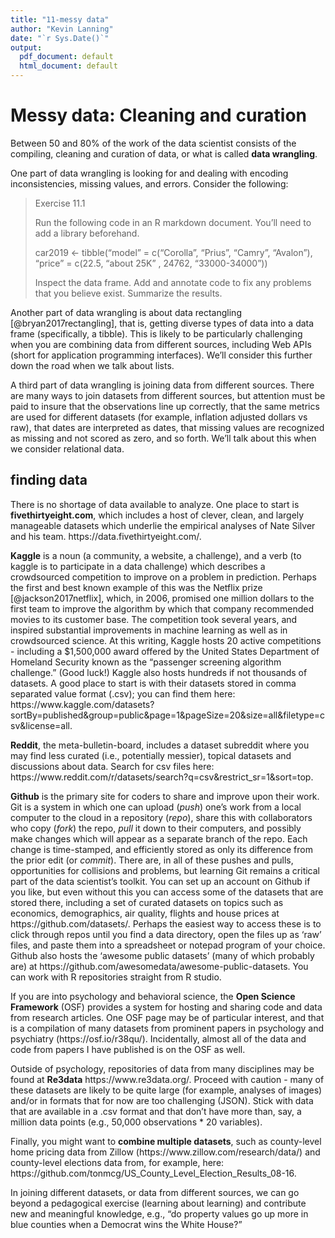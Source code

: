 ```yaml
---
title: "11-messy data"
author: "Kevin Lanning"
date: "`r Sys.Date()`"
output:
  pdf_document: default
  html_document: default
---
```

# Messy data: Cleaning and curation

Between 50 and 80% of the work of the data scientist consists of the compiling, cleaning and curation of data, or what is called **data wrangling**.  

One part of data wrangling is looking for and dealing with encoding inconsistencies, missing values, and errors. Consider the following:

> Exercise 11.1
>
> Run the following code in an R markdown document.  You'll need to add a library beforehand. 
>
> car2019 <- tibble("model" = c("Corolla", "Prius", "Camry", "Avalon"),
>                          "price" = c(22.5, "about 25K" , 24762, "33000-34000")) 
>
> Inspect the data frame. Add and annotate code to fix any problems that you believe exist.  Summarize the results.

Another part of data wrangling is about data rectangling [@bryan2017rectangling], that is, getting diverse types of data into a data frame (specifically, a tibble).  This is likely to be particularly challenging when you are combining data from different sources, including Web APIs (short for application programming interfaces).  We'll consider this further down the road when we talk about lists.

A third part of data wrangling is joining data from different sources. There are many ways to join datasets from different sources, but attention must be paid to insure that the observations line up correctly, that the same metrics are used for different datasets (for example, inflation adjusted dollars vs raw), that dates are interpreted as dates, that missing values are recognized as missing and not scored as zero, and so forth.  We'll talk about this when we consider relational data.

## finding data

There is no shortage of data available to analyze.  One place to start is **fivethirtyeight.com**, which includes a host of clever, clean, and largely manageable datasets which underlie the empirical analyses of Nate Silver and his team. https://data.fivethirtyeight.com/.

**Kaggle** is a noun (a community, a website, a challenge), and a verb (to kaggle is to participate in a data challenge) which describes a crowdsourced competition to improve on a problem in prediction.  Perhaps the first and best known example of this was the Netflix prize [@jackson2017netflix], which, in 2006, promised one million dollars to the first team to improve the algorithm by which that company recommended movies to its customer base. The competition took several years, and inspired substantial improvements in machine learning as well as in crowdsourced science.  At this writing, Kaggle hosts 20 active competitions - including a $1,500,000 award offered by the United States Department of Homeland Security known as the "passenger screening algorithm challenge." (Good luck!) Kaggle also hosts hundreds if not thousands of datasets. A good place to start is with their datasets stored in comma separated value format (.csv); you can find them here: https://www.kaggle.com/datasets?sortBy=published&group=public&page=1&pageSize=20&size=all&filetype=csv&license=all. 

**Reddit**, the meta-bulletin-board, includes a dataset subreddit where you may find less curated (i.e., potentially messier), topical datasets and discussions about data. Search for csv files here: https://www.reddit.com/r/datasets/search?q=csv&restrict_sr=1&sort=top.

**Github** is the primary site for coders to share and improve upon their work. Git is a system in which one can upload (*push*) one's work from a local computer to the cloud in a repository (*repo*), share this with collaborators who copy (*fork*) the repo, *pull* it down to their computers, and possibly make changes which will appear as a separate branch of the repo.  Each change is time-stamped, and efficiently stored as only its difference from the prior edit (or *commit*). There are, in all of these pushes and pulls, opportunities for collisions and problems, but learning Git remains a critical part of the data scientist's toolkit.  You can set up an account on Github if you like, but even without this you can access some of the datasets that are stored there, including a set of curated datasets on topics such as economics, demographics, air quality, flights and house prices at https://github.com/datasets/. Perhaps the easiest way to access these is to click through repos until you find a data directory, open the files up as 'raw' files, and paste them into a spreadsheet or notepad program of your choice.  Github also hosts the 'awesome public datasets' (many of which probably are) at https://github.com/awesomedata/awesome-public-datasets.  You can work with R repositories straight from R studio. 

If you are into psychology and behavioral science, the **Open Science Framework** (OSF) provides a system for hosting and sharing code and data from research articles.  One OSF page may be of particular interest, and that is a compilation of many datasets from prominent papers in psychology and psychiatry (https://osf.io/r38qu/). Incidentally, almost all of the data and code from papers I have published is on the OSF as well.

Outside of psychology, repositories of data from many disciplines may be found at **Re3data** https://www.re3data.org/. Proceed with caution - many of these datasets are likely to be quite large (for example, analyses of images) and/or in formats that for now are too challenging (JSON). Stick with data that are available in a .csv format and that don't have more than, say, a million data points (e.g., 50,000 observations * 20 variables).

Finally,  you might want to **combine multiple datasets**, such as county-level home pricing data from Zillow (https://www.zillow.com/research/data/) and county-level elections data from, for example, here: https://github.com/tonmcg/US_County_Level_Election_Results_08-16. 

In joining different datasets, or data from different sources, we can go beyond a pedagogical exercise (learning about learning) and contribute new and meaningful knowledge, e.g., "do property values go up more in blue counties when a Democrat wins the White House?" 




